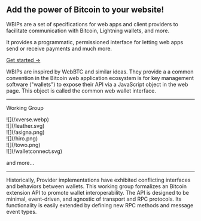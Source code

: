 <div className="mt-16" />

<div className="flex space-x-4 items-center">
  <div className="space-y-4">
    <h2 className="font-bold text-4xl leading-10">
      <span>Add the power of Bitcoin to your website!</span>
    </h2>
    <p className="text-lg">
      WBIPs are a set of specifications for web apps and client providers to
      facilitate communication with Bitcoin, Lightning wallets, and more.
    </p>
    <p className="text-lg">
      It provides a programmatic, permissioned interface for letting web apps
      send or receive payments and much more.
    </p>
    <div className="space-x-3">
      <a href="/getting_started" className="inline-block bg-blue-500 text-blue-50 rounded-lg px-3 py-2">Get started →</a>
    </div>
  </div>
</div>

<div className="mt-16" />

WBIPs are inspired by WebBTC and similar ideas. They provide a a common convention in the Bitcoin web application ecosystem is for key management software ("wallets") to expose their API via a JavaScript object in the web page. This object is called the common web wallet interface.

---

<p className="text-center font-bold text-gray-300 mt-10 mb-6 uppercase">
  Working Group
</p>

<div className="p-4 grid grid-cols-4 items-center gap-16">
  <div className="mx-auto">![](/xverse.webp)</div>
  <div className="mx-auto">![](/leather.svg)</div>
  <div className="mx-auto">![](/asigna.png)</div>
  <div className="mx-auto max-w-[72px]">![](/hiro.png)</div>
</div>
<div className="p-10 grid grid-cols-2 items-center gap-16">
  <div className="mx-auto">![](/towo.png)</div>
  <div className="mx-auto">![](/walletconnect.svg)</div>
</div>

<p className="text-center text-gray-300 mb-6 italic">
  and more...
</p>

---

Historically, Provider implementations have exhibited conflicting interfaces and behaviors between wallets. This working group formalizes an Bitcoin extension API to promote wallet interoperability. The API is designed to be minimal, event-driven, and agnostic of transport and RPC protocols. Its functionality is easily extended by defining new RPC methods and message event types.
